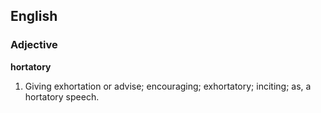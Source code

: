 ==English==

===Adjective===

'''hortatory'''

#Giving exhortation or advise; encouraging; exhortatory; inciting; as, a hortatory speech.